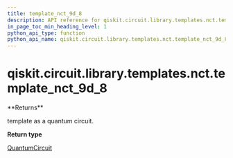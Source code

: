 ```yaml
---
title: template_nct_9d_8
description: API reference for qiskit.circuit.library.templates.nct.template_nct_9d_8
in_page_toc_min_heading_level: 1
python_api_type: function
python_api_name: qiskit.circuit.library.templates.nct.template_nct_9d_8
---
```


<span id="qiskit-circuit-library-templates-nct-template-nct-9d-8" />

# qiskit.circuit.library.templates.nct.template\_nct\_9d\_8

<Function id="qiskit.circuit.library.templates.nct.template_nct_9d_8" isDedicatedPage={true} github="https://github.com/qiskit/qiskit/tree/stable/0.20/qiskit/circuit/library/templates/nct/template_nct_9d_8.py" signature="template_nct_9d_8()">
  **Returns**

  template as a quantum circuit.

  **Return type**

  [QuantumCircuit](qiskit.circuit.QuantumCircuit "qiskit.circuit.QuantumCircuit")
</Function>

